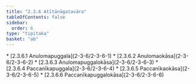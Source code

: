 ```yaml
---
title: "2.3.6 Atītānāgatavāra"
tableOfContents: false
sidebar:
  order: 6
type: "tipitaka"
basket: "ab"
---
```



<DynamicBreadcrumb />



<TableOfContents>
* [2.3.6.1 Anulomapuggala](2-3-6/2-3-6-1)
* [2.3.6.2 Anulomaokāsa](2-3-6/2-3-6-2)
* [2.3.6.3 Anulomapuggalokāsa](2-3-6/2-3-6-3)
* [2.3.6.4 Paccanīkapuggala](2-3-6/2-3-6-4)
* [2.3.6.5 Paccanīkaokāsa](2-3-6/2-3-6-5)
* [2.3.6.6 Paccanīkapuggalokāsa](2-3-6/2-3-6-6)
</TableOfContents>